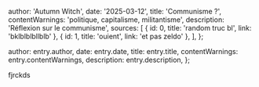 
  author: 'Autumn Witch',
  date: '2025-03-12',
  title: 'Communisme ?',
  contentWarnings: 'politique, capitalisme, militantisme',
  description: 'Réflexion sur le communisme',
  sources: [
    { id: 0, title: 'random truc bl', link: 'bklblblbllblb' },
    { id: 1, title: 'ouient', link: 'et pas zeldo' },
  ],
};

  author: entry.author,
  date: entry.date,
  title: entry.title,
  contentWarnings: entry.contentWarnings,
  description: entry.description,
};


fjrckds
